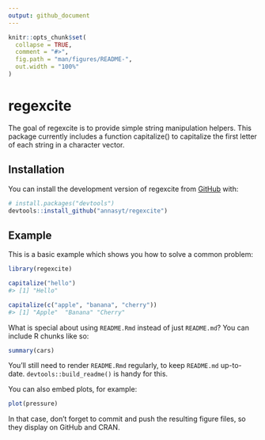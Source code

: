```yaml
---
output: github_document
---
```


<!-- README.md is generated from README.Rmd. Please edit that file -->

```r
knitr::opts_chunk$set(
  collapse = TRUE,
  comment = "#>",
  fig.path = "man/figures/README-",
  out.width = "100%"
)
```

# regexcite

<!-- badges: start -->

<!-- badges: end -->

The goal of regexcite is to provide simple string manipulation helpers. This package currently includes a function capitalize() to capitalize the first letter of each string in a character vector.


## Installation

You can install the development version of regexcite from [GitHub](https://github.com/) with:

``` r
# install.packages("devtools")
devtools::install_github("annasyt/regexcite")
```

## Example

This is a basic example which shows you how to solve a common problem:

```r
library(regexcite)

capitalize("hello")
#> [1] "Hello"

capitalize(c("apple", "banana", "cherry"))
#> [1] "Apple"  "Banana" "Cherry"
```

What is special about using `README.Rmd` instead of just `README.md`? You can include R chunks like so:

```r
summary(cars)
```

You'll still need to render `README.Rmd` regularly, to keep `README.md` up-to-date. `devtools::build_readme()` is handy for this.

You can also embed plots, for example:

```r
plot(pressure)
```

In that case, don't forget to commit and push the resulting figure files, so they display on GitHub and CRAN.
